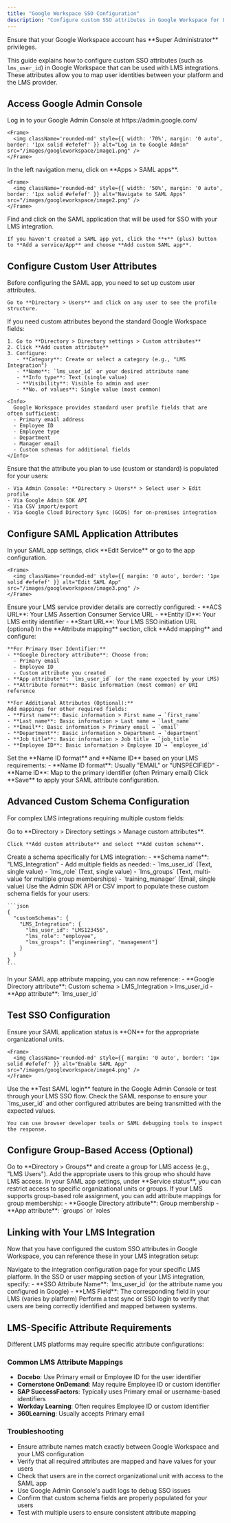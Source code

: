```yaml
---
title: "Google Workspace SSO Configuration"
description: "Configure custom SSO attributes in Google Workspace for LMS integrations."
---
```



<Warning>
  Ensure that your Google Workspace account has **Super Administrator** privileges.
</Warning>

This guide explains how to configure custom SSO attributes (such as `lms_user_id`) in Google Workspace that can be used with LMS integrations. These attributes allow you to map user identities between your platform and the LMS provider.

## Access Google Admin Console

<Steps>
  <Step title="Log in to Google Admin">
    Log in to your Google Admin Console at https://admin.google.com/
    
    <Frame>
      <img className='rounded-md' style={{ width: '70%', margin: '0 auto', border: '1px solid #efefef' }} alt="Log in to Google Admin" src="/images/googleworkspace/image1.png" />
    </Frame>
  </Step>

  <Step title="Navigate to Apps">
    In the left navigation menu, click on **Apps > SAML apps**.
    
    <Frame>
      <img className='rounded-md' style={{ width: '50%', margin: '0 auto', border: '1px solid #efefef' }} alt="Navigate to SAML Apps" src="/images/googleworkspace/image2.png" />
    </Frame>
  </Step>

  <Step title="Select Your Application">
    Find and click on the SAML application that will be used for SSO with your LMS integration.
    
    If you haven't created a SAML app yet, click the **+** (plus) button to **Add a service/App** and choose **Add custom SAML app**.
  </Step>
</Steps>

## Configure Custom User Attributes

<Steps>
  <Step title="Navigate to User Attributes">
    Before configuring the SAML app, you need to set up custom user attributes.
    
    Go to **Directory > Users** and click on any user to see the profile structure.
  </Step>

  <Step title="Add Custom Attributes (If Needed)">
    If you need custom attributes beyond the standard Google Workspace fields:
    
    1. Go to **Directory > Directory settings > Custom attributes**
    2. Click **Add custom attribute**
    3. Configure:
       - **Category**: Create or select a category (e.g., "LMS Integration")
       - **Name**: `lms_user_id` or your desired attribute name
       - **Info type**: Text (single value)
       - **Visibility**: Visible to admin and user
       - **No. of values**: Single value (most common)
    
    <Info>
      Google Workspace provides standard user profile fields that are often sufficient:
      - Primary email address
      - Employee ID
      - Employee type
      - Department
      - Manager email
      - Custom schemas for additional fields
    </Info>
  </Step>

  <Step title="Populate User Data">
    Ensure that the attribute you plan to use (custom or standard) is populated for your users:
    
    - Via Admin Console: **Directory > Users** > Select user > Edit profile
    - Via Google Admin SDK API
    - Via CSV import/export
    - Via Google Cloud Directory Sync (GCDS) for on-premises integration
  </Step>
</Steps>

## Configure SAML Application Attributes

<Steps>
  <Step title="Edit SAML App Configuration">
    In your SAML app settings, click **Edit Service** or go to the app configuration.
    
    <Frame>
      <img className='rounded-md' style={{ margin: '0 auto', border: '1px solid #efefef' }} alt="Edit SAML App" src="/images/googleworkspace/image3.png" />
    </Frame>
  </Step>

  <Step title="Configure Service Provider Details">
    Ensure your LMS service provider details are correctly configured:
    - **ACS URL**: Your LMS Assertion Consumer Service URL
    - **Entity ID**: Your LMS entity identifier
    - **Start URL**: Your LMS SSO initiation URL (optional)
  </Step>

  <Step title="Add Attribute Mapping">
    In the **Attribute mapping** section, click **Add mapping** and configure:
    
    **For Primary User Identifier:**
    - **Google Directory attribute**: Choose from:
      - Primary email
      - Employee ID
      - Custom attribute you created
    - **App attribute**: `lms_user_id` (or the name expected by your LMS)
    - **Attribute format**: Basic information (most common) or URI reference
    
    **For Additional Attributes (Optional):**
    Add mappings for other required fields:
    - **First name**: Basic information > First name → `first_name`
    - **Last name**: Basic information > Last name → `last_name`
    - **Email**: Basic information > Primary email → `email`
    - **Department**: Basic information > Department → `department`
    - **Job title**: Basic information > Job title → `job_title`
    - **Employee ID**: Basic information > Employee ID → `employee_id`
  </Step>

  <Step title="Configure Name ID Format">
    Set the **Name ID format** and **Name ID** based on your LMS requirements:
    - **Name ID format**: Usually "EMAIL" or "UNSPECIFIED"
    - **Name ID**: Map to the primary identifier (often Primary email)
  </Step>

  <Step title="Save Configuration">
    Click **Save** to apply your SAML attribute configuration.
  </Step>
</Steps>

## Advanced Custom Schema Configuration

For complex LMS integrations requiring multiple custom fields:

<Steps>
  <Step title="Create Custom Schema">
    Go to **Directory > Directory settings > Manage custom attributes**.
    
    Click **Add custom attribute** and select **Add custom schema**.
  </Step>

  <Step title="Define Schema Structure">
    Create a schema specifically for LMS integration:
    - **Schema name**: "LMS_Integration"
    - Add multiple fields as needed:
      - `lms_user_id` (Text, single value)
      - `lms_role` (Text, single value)
      - `lms_groups` (Text, multi-value for multiple group memberships)
      - `training_manager` (Email, single value)
  </Step>

  <Step title="Populate Schema Data">
    Use the Admin SDK API or CSV import to populate these custom schema fields for your users:
    
    ```json
    {
      "customSchemas": {
        "LMS_Integration": {
          "lms_user_id": "LMS123456",
          "lms_role": "employee",
          "lms_groups": ["engineering", "management"]
        }
      }
    }
    ```
  </Step>

  <Step title="Map Custom Schema in SAML">
    In your SAML app attribute mapping, you can now reference:
    - **Google Directory attribute**: Custom schema > LMS_Integration > lms_user_id
    - **App attribute**: `lms_user_id`
  </Step>
</Steps>

## Test SSO Configuration

<Steps>
  <Step title="Enable SAML App">
    Ensure your SAML application status is **ON** for the appropriate organizational units.
    
    <Frame>
      <img className='rounded-md' style={{ margin: '0 auto', border: '1px solid #efefef' }} alt="Enable SAML App" src="/images/googleworkspace/image4.png" />
    </Frame>
  </Step>

  <Step title="Test with User Account">
    Use the **Test SAML login** feature in the Google Admin Console or test through your LMS SSO flow.
  </Step>

  <Step title="Verify SAML Response">
    Check the SAML response to ensure your `lms_user_id` and other configured attributes are being transmitted with the expected values.
    
    You can use browser developer tools or SAML debugging tools to inspect the response.
  </Step>
</Steps>

## Configure Group-Based Access (Optional)

<Steps>
  <Step title="Create LMS Access Group">
    Go to **Directory > Groups** and create a group for LMS access (e.g., "LMS Users").
  </Step>

  <Step title="Add Users to Group">
    Add the appropriate users to this group who should have LMS access.
  </Step>

  <Step title="Restrict SAML App Access">
    In your SAML app settings, under **Service status**, you can restrict access to specific organizational units or groups.
  </Step>

  <Step title="Map Group Membership (Optional)">
    If your LMS supports group-based role assignment, you can add attribute mappings for group membership:
    - **Google Directory attribute**: Group membership
    - **App attribute**: `groups` or `roles`
  </Step>
</Steps>

## Linking with Your LMS Integration

Now that you have configured the custom SSO attributes in Google Workspace, you can reference these in your LMS integration setup:

<Steps>
  <Step title="Access LMS Integration">
    Navigate to the integration configuration page for your specific LMS platform.
  </Step>

  <Step title="Configure SSO Mapping">
    In the SSO or user mapping section of your LMS integration, specify:
    - **SSO Attribute Name**: `lms_user_id` (or the attribute name you configured in Google)
    - **LMS Field**: The corresponding field in your LMS (varies by platform)
  </Step>

  <Step title="Test Integration">
    Perform a test sync or SSO login to verify that users are being correctly identified and mapped between systems.
  </Step>
</Steps>

<IntegrationFooter />

## LMS-Specific Attribute Requirements

Different LMS platforms may require specific attribute configurations:

### Common LMS Attribute Mappings
- **Docebo**: Use Primary email or Employee ID for the user identifier
- **Cornerstone OnDemand**: May require Employee ID or custom identifier
- **SAP SuccessFactors**: Typically uses Primary email or username-based identifiers
- **Workday Learning**: Often requires Employee ID or custom identifier
- **360Learning**: Usually accepts Primary email

### Troubleshooting
- Ensure attribute names match exactly between Google Workspace and your LMS configuration
- Verify that all required attributes are mapped and have values for your users
- Check that users are in the correct organizational unit with access to the SAML app
- Use Google Admin Console's audit logs to debug SSO issues
- Confirm that custom schema fields are properly populated for your users
- Test with multiple users to ensure consistent attribute mapping